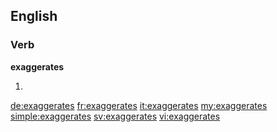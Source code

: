 ==English==

===Verb===
'''exaggerates'''

# {{third-person singular of|[[exaggerate]]}}

[[de:exaggerates]]
[[fr:exaggerates]]
[[it:exaggerates]]
[[my:exaggerates]]
[[simple:exaggerates]]
[[sv:exaggerates]]
[[vi:exaggerates]]